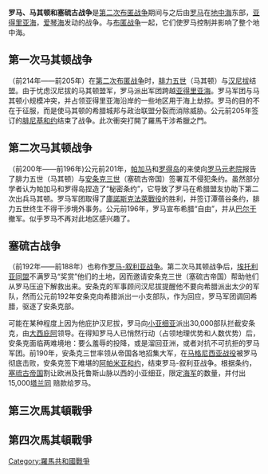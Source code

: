 '''罗马、马其顿和塞硫古战争'''是[[第二次布匿战争|第二次布匿战争]]期间与之后由[[罗马|罗马]]在[[地中海|地中海]]东部，[[亚得里亚海|亚得里亚海]]，[[爱琴海|爱琴海]]发动的战争。与[[布匿战争|布匿战争]]一起，它们使罗马控制并影响了整个地中海。

==第一次马其顿战争==
{{main|第一次馬其頓戰爭}}

（前214年——前205年）在[[第二次布匿战争|第二次布匿战争]]时，[[腓力五世|腓力五世]]（马其顿）与[[汉尼拔|汉尼拔]]结盟。由于忧虑汉尼拔的马其顿盟军，罗马派出军团跨越[[亚得里亚海|亚得里亚海]]。罗马军团与马其顿小规模冲突，并占领亚得里亚海沿岸的一些地区用于海上劫掠。罗马的目的不在于征服，而是使马其顿的希腊城邦与政治联盟分裂而消除威胁。公元前205年签订的[[腓尼基和约|腓尼基和约]]结束了战争。此次衝突打開了羅馬干涉希臘之門。

==第二次马其顿战争==
{{main|第二次馬其頓戰爭}}

（前200年——前196年)公元前201年，[[帕加马|帕加马]]和[[罗得岛|罗得岛]]的来使向[[罗马元老院|罗马元老院]]报告了腓力五世（马其顿）与[[安条克三世|安条克三世]]（塞硫古帝国）签署互不侵犯条约。虽然部分学者认为帕加马和罗得岛捏造了“秘密条约”，它导致了罗马在希腊盟友协助下第二次出兵马其顿。罗马军团取得了[[庫諾斯克法萊戰役|庫諾斯克法萊戰役]]的胜利，并签订潭蓓谷条约，腓力五世终生不得干涉境外事务。公元前196年，罗马宣布希腊“自由”，并从[[巴尔干|巴尔干]]撤军。似乎罗马不再对此地区感兴趣了。

==塞硫古战争==
{{main|羅馬-敘利亞戰爭}}

（前192年——前188年）也称作[[罗马-叙利亚战争|罗马-叙利亚战争]]。第二次马其顿战争后，[[埃托利亚同盟|埃托利亚同盟]]不满罗马“奖赏”他们的土地，因而邀请安条克三世（塞硫古帝国）帮助他们从罗马压迫下解救出来。安条克的军事顾问汉尼拔提醒他不要向希腊派出太少的军队，然而公元前192年安条克向希腊派出一小支部队，作为回应，罗马军团调回希腊，驱逐了安条克部。

可能在某种程度上因为他庇护汉尼拔，罗马向[[小亚细亚|小亚细亚]]派出30,000部队拦截安条克，由[[大西庇阿|大西庇阿]]领导。在得知罗马人已悄然行动（占领地理优势和人数优势）后，安条克面临两难境地：要么羞辱的投降，或是溜回亚洲，或者对抗不可抗拒的罗马军团。前190年，安条克三世率领从帝国各地招集大军，在[[马格尼西亚战役|马格尼西亚战役]]被罗马彻底击败，安条克签下难堪的[[阿帕米亚和约|阿帕米亚和约]]，结束罗马-叙利亚战争。根据条约，[[塞琉古帝国|塞琉古帝国]]割让欧洲及托鲁斯山脉以西的小亚细亚，限定[[海军|海军]]的数量，并付出15,000[[塔兰同|塔兰同]]
赔款给罗马。

==第三次馬其頓戰爭==
{{main|第三次馬其頓戰爭}}

==第四次馬其頓戰爭==
{{main|第四次馬其頓戰爭}}

{{古罗马战争}}


[[Category:羅馬共和國戰爭|Category:羅馬共和國戰爭]]